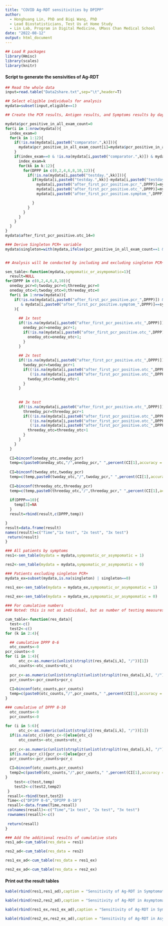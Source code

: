 ```yaml
---
title: "COVID Ag-RDT sensitivities by DPIPP"
author: 
  - Honghuang Lin, PhD and Biqi Wang, PhD
  - Lead Biostatisticians, Test Us at Home Study
  - Lin Lab, Program in Digital Medicine, UMass Chan Medical School
date: "2022-08-12"
output: html_document
---
```


```r
## Load R packages
library(Hmisc)
library(scales)
library(knitr)
```

#### Script to generate the sensivities of Ag-RDT
```r
## Read the whole data
input=read.table("Data2share.txt",sep="\t",header=T)

## Select eligible individuals for analysis
mydata=subset(input,eligible==1)

## Create the PCR results, Antigen results, and Symptoms results by days post index PCR positive 

mydata$pcr_positive_in_all_exam_count=0
for(i in 1:nrow(mydata)){
  index_exam=0
  for(k in 1:12){
    if(!is.na(mydata[i,paste0("comparator.",k)])){
      mydata$pcr_positive_in_all_exam_count[i]=mydata$pcr_positive_in_all_exam_count[i]+mydata[i,paste0("comparator.",k)]
    }
    if(index_exam==0 & !is.na(mydata[i,paste0("comparator.",k)]) & mydata[i,paste0("comparator.",k)]==1){
      index_exam=k
      for(kk in k:12){
        for(DPPP in c(0,2,4,6,8,10,12)){
          if(!is.na(mydata[i,paste0("testday.",kk)])){
            if(mydata[i,paste0("testday.",kk)]-mydata[i,paste0("testday.",index_exam)]==DPPP){
              mydata[i,paste0("after_first_pcr_positive.pcr_",DPPP)]=mydata[i,paste0("comparator.",kk)]
              mydata[i,paste0("after_first_pcr_positive.otc_",DPPP)]=mydata[i,paste0("antigen_result.",kk)]
              mydata[i,paste0("after_first_pcr_positive.symptom_",DPPP)]=mydata[i,paste0("symptom.",kk)]

            }
          }
        }
      }
    }
  }
}
mydata$after_first_pcr_positive.otc_14=0

### Derive Singleton PCR+ variable 
mydata$singleton=with(mydata,ifelse(pcr_positive_in_all_exam_count==1 & after_first_pcr_positive.pcr_2==0,1,0))


## Analysis will be conducted by including and excluding singleton PCR+, and by symptomatic or not

sen_table<-function(mydata,sympomatic_or_asympomatic=1){
  result=NULL
for(DPPP in c(0,2,4,6,8,10)){
  oneday_pcr=0;twoday_pcr=0;threeday_pcr=0
  oneday_otc=0;twoday_otc=0;threeday_otc=0
  for(i in 1:nrow(mydata)){
    if(!is.na(mydata[i,paste0("after_first_pcr_positive.pcr_",DPPP)]) & mydata[i,paste0("after_first_pcr_positive.pcr_",DPPP)]==1 
       & mydata[i,paste0("after_first_pcr_positive.symptom_",DPPP)]==sympomatic_or_asympomatic ## To include symptomatic or not
    ){  
      
      ## 1x test
      if(!is.na(mydata[i,paste0("after_first_pcr_positive.otc_",DPPP)])){ ## Remove those with missing antigen tests
        oneday_pcr=oneday_pcr+1; 
        if(!is.na(mydata[i,paste0("after_first_pcr_positive.otc_",DPPP)]) & mydata[i,paste0("after_first_pcr_positive.otc_",DPPP)]==1){
          oneday_otc=oneday_otc+1; 
        }
      }
      
      ## 2x test
      if(!is.na(mydata[i,paste0("after_first_pcr_positive.otc_",DPPP)]) & !is.na(mydata[i,paste0("after_first_pcr_positive.otc_",DPPP+2)])){ ## Remove those with missing antigen tests
        twoday_pcr=twoday_pcr+1
        if((!is.na(mydata[i,paste0("after_first_pcr_positive.otc_",DPPP)]) & mydata[i,paste0("after_first_pcr_positive.otc_",DPPP)]==1) |
           (!is.na(mydata[i,paste0("after_first_pcr_positive.otc_",DPPP+2)]) & mydata[i,paste0("after_first_pcr_positive.otc_",DPPP+2)]==1)){
          twoday_otc=twoday_otc+1
        }
      }
      
      
      ## 3x test
      if(!is.na(mydata[i,paste0("after_first_pcr_positive.otc_",DPPP)]) & !is.na(mydata[i,paste0("after_first_pcr_positive.otc_",DPPP+2)])  & ( !is.na(mydata[i,paste0("after_first_pcr_positive.otc_",DPPP+4)]))){ ## Remove those with missing antigen tests
        threeday_pcr=threeday_pcr+1
        if((!is.na(mydata[i,paste0("after_first_pcr_positive.otc_",DPPP)]) & mydata[i,paste0("after_first_pcr_positive.otc_",DPPP)]==1) |
           (!is.na(mydata[i,paste0("after_first_pcr_positive.otc_",DPPP+2)]) & mydata[i,paste0("after_first_pcr_positive.otc_",DPPP+2)]==1) |
           (!is.na(mydata[i,paste0("after_first_pcr_positive.otc_",DPPP+4)]) & mydata[i,paste0("after_first_pcr_positive.otc_",DPPP+4)]==1) ){
          threeday_otc=threeday_otc+1
        }
      }
    }
  }
  
  CI=binconf(oneday_otc,oneday_pcr)
  temp=c(paste0(oneday_otc,"/",oneday_pcr," ",percent(CI[1],accuracy = 0.1)," (",percent(CI[2],accuracy = 0.1),",",percent(CI[3],accuracy = 0.1),")"))
  
  CI=binconf(twoday_otc,twoday_pcr)
  temp=c(temp,paste0(twoday_otc,"/",twoday_pcr," ",percent(CI[1],accuracy = 0.1)," (",percent(CI[2],accuracy = 0.1),",",percent(CI[3],accuracy = 0.1),")"))
  
  CI=binconf(threeday_otc,threeday_pcr)
  temp=c(temp,paste0(threeday_otc,"/",threeday_pcr," ",percent(CI[1],accuracy = 0.1)," (",percent(CI[2],accuracy = 0.1),",",percent(CI[3],accuracy = 0.1),")"))
  
  if(DPPP==10){
    temp[3]=NA
  }
  result=rbind(result,c(DPPP,temp))

}
result=data.frame(result)
names(result)=c("Time","1x test", "2x test", "3x test")
 return(result)
}

### All patients by symptoms 
res1<-sen_table(mydata = mydata,sympomatic_or_asympomatic = 1)

res2<-sen_table(mydata = mydata,sympomatic_or_asympomatic = 0)

### Patients excluding singleton PCR+
mydata_ex=subset(mydata,is.na(singleton) | singleton==0) 

res1_ex<-sen_table(mydata = mydata_ex,sympomatic_or_asympomatic = 1)
  
res2_ex<-sen_table(mydata = mydata_ex,sympomatic_or_asympomatic = 0)

### For cumulative numbers
### Noted: this is not as individual, but as number of testing measures of all PCR or antigen tests

cum_table<-function(res_data){
  test<-c()
  test2<-c()
for (k in 2:4){

  ## cumulative DPPP 0-6
  otc_counts<-0
pcr_counts<-0
for (i in 1:4){
      otc_c<-as.numeric(unlist(strsplit(res_data[i,k], "/"))[1])
  otc_counts<-otc_counts+otc_c
  
  pcr_c<-as.numeric(unlist(strsplit(unlist(strsplit(res_data[i,k], "/"))[2]," "))[1])
  pcr_counts<-pcr_counts+pcr_c
    
  CI=binconf(otc_counts,pcr_counts)
  temp=c(paste0(otc_counts,"/",pcr_counts," ",percent(CI[1],accuracy = 0.1)," (",percent(CI[2],accuracy = 0.1),",",percent(CI[3],accuracy = 0.1),")"))
}

### cumulative of DPPP 8-10
  otc_counts<-0
  pcr_counts<-0
  
for (i in 5:6){
      otc_c<-as.numeric(unlist(strsplit(res_data[i,k], "/"))[1])
  if(is.na(otc_c)){otc_c<-0}else{otc_c}
      otc_counts<-otc_counts+otc_c
  
  pcr_c<-as.numeric(unlist(strsplit(unlist(strsplit(res_data[i,k], "/"))[2]," "))[1])
  if(is.na(pcr_c)){pcr_c<-0}else{pcr_c}
  pcr_counts<-pcr_counts+pcr_c
    
  CI=binconf(otc_counts,pcr_counts)
  temp2=c(paste0(otc_counts,"/",pcr_counts," ",percent(CI[1],accuracy = 0.1)," (",percent(CI[2],accuracy = 0.1),",",percent(CI[3],accuracy = 0.1),")"))
}
    test<-c(test,temp)
    test2<-c(test2,temp2)
 }
 resall<-rbind(test,test2)
 Time<-c("DPIPP 0-6","DPIPP 8-10")
 resall<-data.frame(Time,resall)
 colnames(resall)<-c("Time","1x test", "2x test", "3x test")
 rownames(resall)<-c()
 
 return(resall)
}

### Add the additional results of cumulative stats
res1_ad<-cum_table(res_data = res1)

res2_ad<-cum_table(res_data = res2)

res1_ex_ad<-cum_table(res_data = res1_ex)

res2_ex_ad<-cum_table(res_data = res2_ex)

```

#### Print out the result tables
```r
kable(rbind(res1,res1_ad),caption = "Sensitivity of Ag-RDT in Symptomatic (All participants)")

kable(rbind(res2,res2_ad),caption = "Sensitivity of Ag-RDT in Asymptomatic (All participants)")

kable(rbind(res1_ex,res1_ex_ad),caption = "Sensitivity of Ag-RDT in Symptomatic (Excludes Singleton PCR+)")

kable(rbind(res2_ex,res2_ex_ad),caption = "Sensitivity of Ag-RDT in Asymptomatic (Excludes Singleton PCR+)")

```